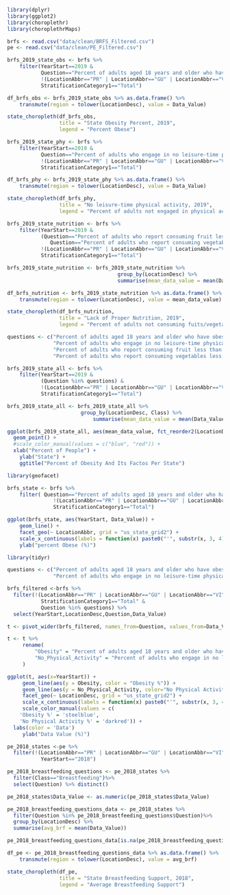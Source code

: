 ```r


library(dplyr)
library(ggplot2)
library(choroplethr)
library(choroplethrMaps)

brfs <- read.csv("data/clean/BRFS_Filtered.csv")
pe <- read.csv("data/clean/PE_Filtered.csv")

brfs_2019_state_obs <- brfs %>%
    filter(YearStart==2019 & 
           Question=="Percent of adults aged 18 years and older who have obesity" &
           !(LocationAbbr=="PR" | LocationAbbr=="GU" | LocationAbbr=="VI"| LocationAbbr=="US") &
           StratificationCategory1=="Total")

df_brfs_obs <- brfs_2019_state_obs %>% as.data.frame() %>% 
    transmute(region = tolower(LocationDesc), value = Data_Value)

state_choropleth(df_brfs_obs,
                 title = "State Obesity Percent, 2019",
                 legend = "Percent Obese")

```

```r
brfs_2019_state_phy <- brfs %>%
    filter(YearStart==2019 & 
           Question=="Percent of adults who engage in no leisure-time physical activity" &
           !(LocationAbbr=="PR" | LocationAbbr=="GU" | LocationAbbr=="VI"| LocationAbbr=="US") &
           StratificationCategory1=="Total")

df_brfs_phy <- brfs_2019_state_phy %>% as.data.frame() %>% 
    transmute(region = tolower(LocationDesc), value = Data_Value)

state_choropleth(df_brfs_phy,
                 title = "No leisure-time physical activity, 2019",
                 legend = "Percent of adults not engaged in physical activity")
```


```r
brfs_2019_state_nutrition <- brfs %>%
    filter(YearStart==2019 & 
           (Question=="Percent of adults who report consuming fruit less than one time daily" |
              Question=="Percent of adults who report consuming vegetables less than one time daily") &
           !(LocationAbbr=="PR" | LocationAbbr=="GU" | LocationAbbr=="VI"| LocationAbbr=="US") &
           StratificationCategory1=="Total")

brfs_2019_state_nutrition <- brfs_2019_state_nutrition %>% 
                                    group_by(LocationDesc) %>% 
                                    summarise(mean_data_value = mean(Data_Value))

df_brfs_nutrition <- brfs_2019_state_nutrition %>% as.data.frame() %>% 
    transmute(region = tolower(LocationDesc), value = mean_data_value)

state_choropleth(df_brfs_nutrition,
                 title = "Lack of Proper Nutrition, 2019",
                 legend = "Percent of adults not consuming fuits/vegetables")
```
```r

questions <- c("Percent of adults aged 18 years and older who have obesity",
               "Percent of adults who engage in no leisure-time physical activity",
               "Percent of adults who report consuming fruit less than one time daily",
               "Percent of adults who report consuming vegetables less than one time daily")

brfs_2019_state_all <- brfs %>%
    filter(YearStart==2019 & 
           (Question %in% questions) &
           !(LocationAbbr=="PR" | LocationAbbr=="GU" | LocationAbbr=="VI"| LocationAbbr=="US") &
           StratificationCategory1=="Total")

brfs_2019_state_all <- brfs_2019_state_all %>% 
                        group_by(LocationDesc, Class) %>% 
                            summarise(mean_data_value = mean(Data_Value))

ggplot(brfs_2019_state_all, aes(mean_data_value, fct_reorder2(LocationDesc, Class=="Obesity / Weight Status", mean_data_value, .desc=FALSE), color=Class)) +
  geom_point() +
  #scale_color_manual(values = c("blue", "red")) +
  xlab("Percent of People") +
    ylab("State") +
    ggtitle("Percent of Obesity And Its Factos Per State")

```

```r

library(geofacet)

brfs_state <- brfs %>%
    filter( Question=="Percent of adults aged 18 years and older who have obesity" &
               !(LocationAbbr=="PR" | LocationAbbr=="GU" | LocationAbbr=="VI"| LocationAbbr=="US") &
               StratificationCategory1=="Total")

ggplot(brfs_state, aes(YearStart, Data_Value)) +
    geom_line() +
    facet_geo(~ LocationAbbr, grid = "us_state_grid2") +
    scale_x_continuous(labels = function(x) paste0("'", substr(x, 3, 4))) +
    ylab("percent Obese (%)")
```

```r
library(tidyr)

questions <- c("Percent of adults aged 18 years and older who have obesity",
               "Percent of adults who engage in no leisure-time physical activity")

brfs_filtered <-brfs %>% 
  filter(!(LocationAbbr=="PR" | LocationAbbr=="GU" | LocationAbbr=="VI"| LocationAbbr=="US") &
           StratificationCategory1=="Total" &
           Question %in% questions) %>% 
  select(YearStart,LocationDesc,Question,Data_Value) 

t <- pivot_wider(brfs_filtered, names_from=Question, values_from=Data_Value)

t <- t %>% 
     rename(
         "Obesity" = "Percent of adults aged 18 years and older who have obesity",
         "No_Physical_Activity" = "Percent of adults who engage in no leisure-time physical activity"
     )

ggplot(t, aes(x=YearStart)) +
     geom_line(aes(y = Obesity, color = "Obesity %")) + 
     geom_line(aes(y = No_Physical_Activity, color="No Physical Activity %")) +
     facet_geo(~ LocationDesc, grid = "us_state_grid2") +
     scale_x_continuous(labels = function(x) paste0("'", substr(x, 3, 4))) +
     scale_color_manual(values = c(
    'Obesity %' = 'steelblue',
    'No Physical Activity %' = 'darkred')) +
  labs(color = 'Data')
     ylab("Data Value (%)")
```


```r

pe_2018_states <-pe %>% 
  filter(!(LocationAbbr=="PR" | LocationAbbr=="GU" | LocationAbbr=="VI"| LocationAbbr=="US") &
           YearStart=="2018")

pe_2018_breastfeeding_questions <- pe_2018_states %>%
  filter(Class=="Breastfeeding")%>%
  select(Question) %>% distinct()

pe_2018_states$Data_Value <- as.numeric(pe_2018_states$Data_Value)

pe_2018_breastfeeding_questions_data <- pe_2018_states %>%
  filter(Question %in% pe_2018_breastfeeding_questions$Question)%>%
  group_by(LocationDesc) %>%
  summarise(avg_brf = mean(Data_Value))

pe_2018_breastfeeding_questions_data[is.na(pe_2018_breastfeeding_questions_data)] <- 0

df_pe <- pe_2018_breastfeeding_questions_data %>% as.data.frame() %>% 
    transmute(region = tolower(LocationDesc), value = avg_brf)

state_choropleth(df_pe,
                 title = "State Breastfeeding Support, 2018",
                 legend = "Average Breastfeeding Support")
```